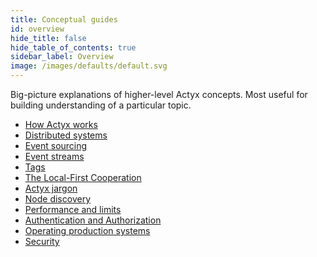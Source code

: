 ```yaml
---
title: Conceptual guides
id: overview
hide_title: false
hide_table_of_contents: true
sidebar_label: Overview
image: /images/defaults/default.svg
---
```


Big-picture explanations of higher-level Actyx concepts. Most useful for building understanding of a particular topic.

- [How Actyx works](./how-actyx-works)
- [Distributed systems](./distributed-systems)
- [Event sourcing](./event-sourcing)
- [Event streams](./event-streams)
- [Tags](./tags)
- [The Local-First Cooperation](./local-first-cooperation)
- [Actyx jargon](./actyx-jargon)
- [Node discovery](./discovery)
- [Performance and limits](./performance-and-limits.mdx)
- [Authentication and Authorization](./authentication-and-authorization.mdx)
- [Operating production systems](./operations.mdx)
- [Security](./security.mdx)
